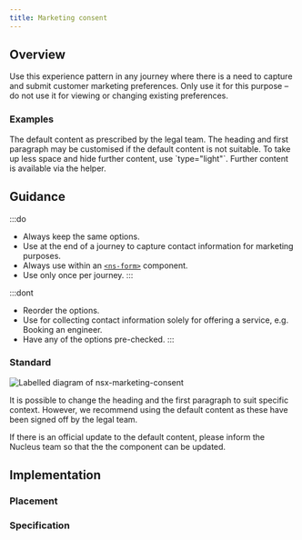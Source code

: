 ```yaml
---
title: Marketing consent
---
```




## Overview

<CompDetails name={componentName} />

Use this experience pattern in any journey where there is a need to capture and submit customer marketing preferences. Only use it for this purpose – do not use it for viewing or changing existing preferences.

### Examples

<Tabs>
  <TabItem label="Standard">
    <Tabs>
      <TabItem label="Standard">
        The default content as prescribed by the legal team.
        <ExampleViewer type="standard" />
      </TabItem>
      <TabItem label="Custom content">
        The heading and first paragraph may be customised if the default content is not suitable.
        <ExampleViewer type="standard-custom" />
      </TabItem>
    </Tabs>
  </TabItem>
  <TabItem label="Light">
    To take up less space and hide further content, use `type="light"`. Further content is available via the helper.
    <ExampleViewer type="light" />
  </TabItem>
</Tabs>

## Guidance

:::do
- Always keep the same options.
- Use at the end of a journey to capture contact information for marketing purposes.
- Always use within an [`<ns-form>`](/components/ns-form) component.
- Use only once per journey.
:::

:::dont
- Reorder the options.
- Use for collecting contact information solely for offering a service, e.g. Booking an engineer.
- Have any of the options pre-checked.
:::

### Standard

![Labelled diagram of nsx-marketing-consent](@assets/components/nsx-marketing-consent/guidance.webp)

It is possible to change the heading and the first paragraph to suit specific context. However, we recommend using the default content as these have been signed off by the legal team.

If there is an official update to the default content, please inform the Nucleus team so that the the component can be updated.

## Implementation

### Placement

<Placement name={componentName} />

### Specification

<Specification name={componentName} />

